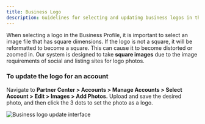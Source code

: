 ```yaml
---
title: Business Logo
description: Guidelines for selecting and updating business logos in the Business Profile
---
```


When selecting a logo in the Business Profile, it is important to select an image file that has square dimensions. If the logo is not a square, it will be reformatted to become a square. This can cause it to become distorted or zoomed in. Our system is designed to take **square images** due to the image requirements of social and listing sites for logo photos.

### **To update the logo for an account**

Navigate to **Partner Center > Accounts > Manage Accounts > Select Account > Edit > Images > Add Photos.** Upload and save the desired photo, and then click the 3 dots to set the photo as a logo.

![Business logo update interface](./img/accounts/business_logo.jpg)